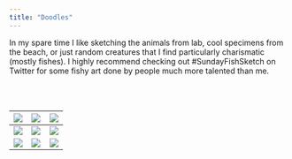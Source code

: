 ```yaml
---
title: "Doodles"
---
```


In my spare time I like sketching the animals from lab, cool specimens from the beach, or just random creatures that I find particularly charismatic (mostly fishes). I highly recommend checking out #SundayFishSketch on Twitter for some fishy art done by people much more talented than me. 

\
\


| ![](doodles/reticulatespikefish.jpg) | ![](doodles/0317191105a.jpg) | ![](doodles/0212181922.jpg) |
|:--:|:--:|:--:|
| ![](doodles/0302191311.jpg) | ![](doodles/clownfish and cardinalfish.jpg) | ![](doodles/0422191405.jpg) |
| ![](doodles/0801191951.jpg) | ![](doodles/0801191952.jpg) | ![](doodles/0801191954.jpg) |

